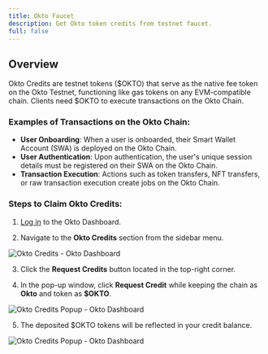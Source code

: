 ```yaml
---
title: Okto Faucet
description: Get Okto token credits from testnet faucet.
full: false
---
```


## **Overview**

Okto Credits are testnet tokens ($OKTO) that serve as the native fee token on the Okto Testnet, functioning like gas tokens on any EVM-compatible chain. Clients need $OKTO to execute transactions on the Okto Chain.

### Examples of Transactions on the Okto Chain:
- **User Onboarding**: When a user is onboarded, their Smart Wallet Account (SWA) is deployed on the Okto Chain.
- **User Authentication**: Upon authentication, the user's unique session details must be registered on their SWA on the Okto Chain.
- **Transaction Execution**: Actions such as token transfers, NFT transfers, or raw transaction execution create jobs on the Okto Chain.

### Steps to Claim Okto Credits:

1. [Log in](https://dashboard.okto.tech/login) to the Okto Dashboard.

2. Navigate to the **Okto Credits** section from the sidebar menu.

![Okto Credits - Okto Dashboard](/images/dashboard-img-v2/dashboard-okto-credits-v2.png)

3. Click the **Request Credits** button located in the top-right corner.  

4. In the pop-up window, click **Request Credit** while keeping the chain as **Okto** and token as **$OKTO**.

![Okto Credits Popup - Okto Dashboard](/images/dashboard-img-v2/dashboard-okto-credits-popup-v2.png)

5. The deposited $OKTO tokens will be reflected in your credit balance.

![Okto Credits Popup - Okto Dashboard](/images/dashboard-img-v2/dashboard-okto-credits-success-v2.png)

